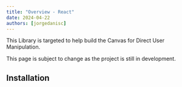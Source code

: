 ```yaml
---
title: "Overview - React"
date: 2024-04-22
authors: [jorgedanisc]
---
```


This Library is targeted to help build the Canvas for Direct User Manipulation.


<Callout type="warning" icon="⚠️">
  This page is subject to change as the project is still in development.
</Callout>


## Installation

```bash

```